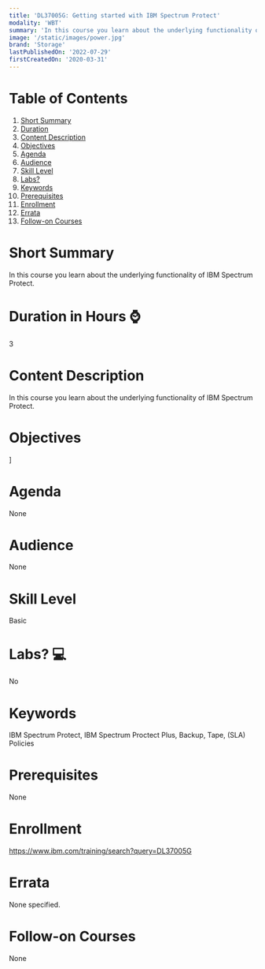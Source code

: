 ```yaml
---
title: 'DL37005G: Getting started with IBM Spectrum Protect'
modality: 'WBT'
summary: 'In this course you learn about the underlying functionality of IBM Spectrum Protect.'
image: '/static/images/power.jpg'
brand: 'Storage'
lastPublishedOn: '2022-07-29'
firstCreatedOn: '2020-03-31'
---
```

# Table of Contents
1.  [Short Summary](#short-summary)
2.  [Duration](#duration-in-hours-)
3.  [Content Description](#content-description)
4.  [Objectives](#objectives)
5.  [Agenda](#agenda)
6.  [Audience](#audience)
7.  [Skill Level](#skill-level)
8.  [Labs?](#labs-)
9.  [Keywords](#keywords)
10. [Prerequisites](#prerequisites)
11. [Enrollment](#enrollment)
12. [Errata](#errata)
13. [Follow-on Courses](#follow-on-courses)

# Short Summary
In this course you learn about the underlying functionality of IBM Spectrum Protect.

# Duration in Hours ⌚
3

# Content Description
In this course you learn about the underlying functionality of IBM Spectrum Protect.

# Objectives
]



# Agenda
None

# Audience
None

# Skill Level
Basic               

# Labs? 💻
No

# Keywords
IBM Spectrum Protect, IBM Spectrum Proctect Plus, Backup, Tape, (SLA) Policies

# Prerequisites
None

# Enrollment
https://www.ibm.com/training/search?query=DL37005G

# Errata
None specified.

# Follow-on Courses
None

